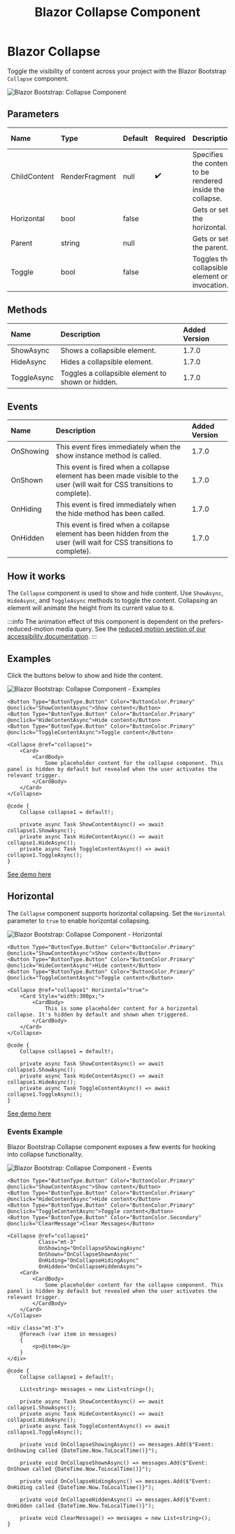 ﻿---
title: Blazor Collapse Component
description: Toggle the visibility of content across your project with the Blazor Bootstrap Collapse component.
image: https://i.imgur.com/8A0emQe.png

sidebar_label: Collapse
sidebar_position: 9
---


# Blazor Collapse

Toggle the visibility of content across your project with the Blazor Bootstrap `Collapse` component.

<CarbonAd />

<img src="https://i.imgur.com/8A0emQe.png" alt="Blazor Bootstrap: Collapse Component" />

## Parameters

| Name | Type | Default | Required | Description | Added Version |
|:--|:--|:--|:--|:--|:--|
| ChildContent | RenderFragment | null | ✔️ | Specifies the content to be rendered inside the collapse. | 1.7.0 |
| Horizontal | bool | false |  | Gets or sets the horizontal. | 1.7.0 |
| Parent | string | null | | Gets or sets the parent. | 1.7.0 |
| Toggle | bool | false | | Toggles the collapsible element on invocation. | 1.7.0 |

## Methods

| Name | Description | Added Version |
|:--|:--|:--|
| ShowAsync | Shows a collapsible element. | 1.7.0 |
| HideAsync | Hides a collapsible element. | 1.7.0 |
| ToggleAsync | Toggles a collapsible element to shown or hidden. | 1.7.0 |

## Events

| Name | Description | Added Version |
|:--|:--|:--|
| OnShowing | This event fires immediately when the show instance method is called. | 1.7.0 |
| OnShown | This event is fired when a collapse element has been made visible to the user (will wait for CSS transitions to complete). | 1.7.0 |
| OnHiding | This event is fired immediately when the hide method has been called. | 1.7.0 |
| OnHidden | This event is fired when a collapse element has been hidden from the user (will wait for CSS transitions to complete). | 1.7.0 |

## How it works

The `Collapse` component is used to show and hide content. Use `ShowAsync`, `HideAsync`, and `ToggleAsync` methods to toggle the content. 
Collapsing an element will animate the height from its current value to `0`.

:::info
The animation effect of this component is dependent on the prefers-reduced-motion media query.
See the [reduced motion section of our accessibility documentation](https://getbootstrap.com/docs/5.3/getting-started/accessibility/#reduced-motion).
:::

## Examples

Click the buttons below to show and hide the content.

<img src="https://i.imgur.com/8A0emQe.png" alt="Blazor Bootstrap: Collapse Component - Examples" />

```cshtml {1-3,5} showLineNumbers
<Button Type="ButtonType.Button" Color="ButtonColor.Primary" @onclick="ShowContentAsync">Show content</Button>
<Button Type="ButtonType.Button" Color="ButtonColor.Primary" @onclick="HideContentAsync">Hide content</Button>
<Button Type="ButtonType.Button" Color="ButtonColor.Primary" @onclick="ToggleContentAsync">Toggle content</Button>

<Collapse @ref="collapse1">
    <Card>
        <CardBody>
            Some placeholder content for the collapse component. This panel is hidden by default but revealed when the user activates the relevant trigger.
        </CardBody>
    </Card>
</Collapse>
```
```cshtml {2,4-6} showLineNumbers
@code {
    Collapse collapse1 = default!;

    private async Task ShowContentAsync() => await collapse1.ShowAsync();
    private async Task HideContentAsync() => await collapse1.HideAsync();
    private async Task ToggleContentAsync() => await collapse1.ToggleAsync();
}
```

[See demo here](https://demos.blazorbootstrap.com/collapse#examples)

## Horizontal

The `Collapse` component supports horizontal collapsing. 
Set the `Horizontal` parameter to `true` to enable horizontal collapsing.

<img src="https://i.imgur.com/kgSAEVL.png" alt="Blazor Bootstrap: Collapse Component - Horizontal" />

```cshtml {1-3,5} showLineNumbers
<Button Type="ButtonType.Button" Color="ButtonColor.Primary" @onclick="ShowContentAsync">Show content</Button>
<Button Type="ButtonType.Button" Color="ButtonColor.Primary" @onclick="HideContentAsync">Hide content</Button>
<Button Type="ButtonType.Button" Color="ButtonColor.Primary" @onclick="ToggleContentAsync">Toggle content</Button>

<Collapse @ref="collapse1" Horizontal="true">
    <Card Style="width:300px;">
        <CardBody>
            This is some placeholder content for a horizontal collapse. It's hidden by default and shown when triggered.
        </CardBody>
    </Card>
</Collapse>
```
```cshtml {2,4-6} showLineNumbers
@code {
    Collapse collapse1 = default!;

    private async Task ShowContentAsync() => await collapse1.ShowAsync();
    private async Task HideContentAsync() => await collapse1.HideAsync();
    private async Task ToggleContentAsync() => await collapse1.ToggleAsync();
}
```

[See demo here](https://demos.blazorbootstrap.com/collapse#horizontal)

### Events Example

Blazor Bootstrap Collapse component exposes a few events for hooking into collapse functionality.

<img src="https://i.imgur.com/kH11WqA.png" alt="Blazor Bootstrap: Collapse Component - Events" />

```cshtml {} showLineNumbers
<Button Type="ButtonType.Button" Color="ButtonColor.Primary" @onclick="ShowContentAsync">Show content</Button>
<Button Type="ButtonType.Button" Color="ButtonColor.Primary" @onclick="HideContentAsync">Hide content</Button>
<Button Type="ButtonType.Button" Color="ButtonColor.Primary" @onclick="ToggleContentAsync">Toggle content</Button>
<Button Type="ButtonType.Button" Color="ButtonColor.Secondary" @onclick="ClearMessage">Clear Messages</Button>

<Collapse @ref="collapse1"
          Class="mt-3"
          OnShowing="OnCollapseShowingAsync"
          OnShown="OnCollapseShownAsync"
          OnHiding="OnCollapseHidingAsync"
          OnHidden="OnCollapseHiddenAsync">
    <Card>
        <CardBody>
            Some placeholder content for the collapse component. This panel is hidden by default but revealed when the user activates the relevant trigger.
        </CardBody>
    </Card>
</Collapse>

<div class="mt-3">
    @foreach (var item in messages)
    {
        <p>@item</p>
    }
</div>
```

```cshtml {} showLineNumbers
@code {
    Collapse collapse1 = default!;

    List<string> messages = new List<string>();

    private async Task ShowContentAsync() => await collapse1.ShowAsync();
    private async Task HideContentAsync() => await collapse1.HideAsync();
    private async Task ToggleContentAsync() => await collapse1.ToggleAsync();

    private void OnCollapseShowingAsync() => messages.Add($"Event: OnShowing called {DateTime.Now.ToLocalTime()}");

    private void OnCollapseShownAsync() => messages.Add($"Event: OnShown called {DateTime.Now.ToLocalTime()}");

    private void OnCollapseHidingAsync() => messages.Add($"Event: OnHiding called {DateTime.Now.ToLocalTime()}");

    private void OnCollapseHiddenAsync() => messages.Add($"Event: OnHidden called {DateTime.Now.ToLocalTime()}");

    private void ClearMessage() => messages = new List<string>();
}
```
